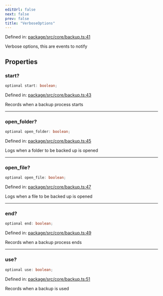```yaml
---
editUrl: false
next: false
prev: false
title: "VerboseOptions"
---
```


Defined in: [package/src/core/backup.ts:41](https://github.com/KingsBeCattz/ezdd/blob/8128187f4e3c49c29f09b0ea64f2ec7d4b54b8e5/package/src/core/backup.ts#L41)

Verbose options, this are events to notify

## Properties

### start?

```ts
optional start: boolean;
```

Defined in: [package/src/core/backup.ts:43](https://github.com/KingsBeCattz/ezdd/blob/8128187f4e3c49c29f09b0ea64f2ec7d4b54b8e5/package/src/core/backup.ts#L43)

Records when a backup process starts

***

### open\_folder?

```ts
optional open_folder: boolean;
```

Defined in: [package/src/core/backup.ts:45](https://github.com/KingsBeCattz/ezdd/blob/8128187f4e3c49c29f09b0ea64f2ec7d4b54b8e5/package/src/core/backup.ts#L45)

Logs when a folder to be backed up is opened

***

### open\_file?

```ts
optional open_file: boolean;
```

Defined in: [package/src/core/backup.ts:47](https://github.com/KingsBeCattz/ezdd/blob/8128187f4e3c49c29f09b0ea64f2ec7d4b54b8e5/package/src/core/backup.ts#L47)

Logs when a file to be backed up is opened

***

### end?

```ts
optional end: boolean;
```

Defined in: [package/src/core/backup.ts:49](https://github.com/KingsBeCattz/ezdd/blob/8128187f4e3c49c29f09b0ea64f2ec7d4b54b8e5/package/src/core/backup.ts#L49)

Records when a backup process ends

***

### use?

```ts
optional use: boolean;
```

Defined in: [package/src/core/backup.ts:51](https://github.com/KingsBeCattz/ezdd/blob/8128187f4e3c49c29f09b0ea64f2ec7d4b54b8e5/package/src/core/backup.ts#L51)

Records when a backup is used
